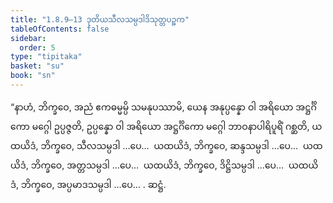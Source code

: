 ```yaml
---
title: "1.8.9–13 ဒုတိယသီလသမ္ပဒါဒိသုတ္တပဉ္စက"
tableOfContents: false
sidebar:
  order: 5
type: "tipitaka"
basket: "su"
book: "sn"
---
```



<DynamicBreadcrumb />

<Division number="85–89" book="sn" e="ch" v="18" p="294">

<Paragraph number="193" book="sn">
“နာဟံ, ဘိက္ခဝေ, အညံ ဧကဓမ္မမ္ပိ သမနုပဿာမိ, ယေန အနုပ္ပန္နော ဝါ အရိယော အဋ္ဌင်္ဂိကော မဂ္ဂေါ ဥပ္ပဇ္ဇတိ, ဥပ္ပန္နော ဝါ အရိယော အဋ္ဌင်္ဂိကော မဂ္ဂေါ ဘာဝနာပါရိပူရိံ ဂစ္ဆတိ, ယထယိဒံ, ဘိက္ခဝေ, သီလသမ္ပဒါ …ပေ…  ယထယိဒံ, ဘိက္ခဝေ, ဆန္ဒသမ္ပဒါ …ပေ…  ယထယိဒံ, ဘိက္ခဝေ, အတ္တသမ္ပဒါ …ပေ…  ယထယိဒံ, ဘိက္ခဝေ, ဒိဋ္ဌိသမ္ပဒါ …ပေ…  ယထယိဒံ, ဘိက္ခဝေ, အပ္ပမာဒသမ္ပဒါ …ပေ… .

</Paragraph>
</Division>

<Paragraph number="194" type="center" book="sn">
ဆဋ္ဌံ.
</Paragraph>
